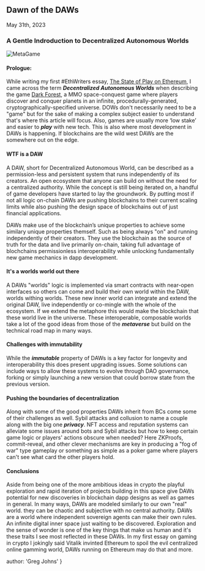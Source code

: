 
## Dawn of the DAWs
<time>May 31th, 2023</time>

### A Gentle Indroduction to Decentralized Autonomous Worlds
![MetaGame](../../metagame.jpg)

#### Prologue:
While writing my first #EthWriters essay, [The State of Play on Ethereum](https://greg-johns.vercel.app/stateofplay), I came across the term ***Decentralized Autonomous Worlds*** when describing the game [Dark Forest](https://zkga.me/), a MMO space-conquest game where players discover and conquer planets in an infinite, procedurally-generated, cryptographically-specified universe. DOWs don't necessarily need to be a "game" but for the sake of making a complex subject easier to understand that's where this article will focus. Also, games are usually more ‘low stake’ and easier to ***play*** with new tech. This is also where most development in DAWs is happening. If blockchains are the wild west DAWs are the somewhere out on the edge.

#### WTF is a DAW
A DAW, short for Decentralized Autonomous World, can be described as a permission-less and persistent system that runs independently of its creators. An open ecosystem that anyone can build on without the need for a centralized authority. While the concept is still being iterated on, a handful of game developers have started to lay the groundwork. By putting most if not all logic on-chain DAWs are pushing blockchains to their current scaling limits while also pushing the design space of blockchains out of just financial applications.

DAWs make use of the blockchain’s unique properties to achieve some similary unique properties themself. Such as being always "on" and running independently of their creators. They use the blockchain as the source of truth for the data and live primarily on-chain, taking full advantage of blochchains permissionless interoperability while unlocking fundamentally new game mechanics in dapp development.

#### It's a worlds world out there
A DAWs "worlds" logic is implemented via smart contracts with near-open interfaces so others can come and build their own world within the DAW, worlds withing worlds. These new inner world can integrate and extend the original DAW, live independently or co-mingle with the whole of the ecosystem. If we extend the metaphore this would make the blockchain that these world live in the universe. These interoperable, composable worlds take a lot of the good ideas from those of the  ***metaverse*** but build on the technical road map in many ways.

#### Challenges with immutability
While the ***immutable*** property of DAWs is a key factor for longevity and interoperability this does present upgrading issues. Some solutions can include ways to allow these systems to evolve through DAO governance, forking or simply launching a new version that could borrow state from the previous version.

#### Pushing the boundaries of decentralization
Along with some of the good properties DAWs inherit from BCs come some of their challenges as well. Sybil attacks and collusion to name a couple along with the big one ***privacy***.  NFT access and reputation systems can alleviate some issues around bots and Sybil attacks but how to keep certain game logic or players' actions obscure when needed? Here ZKProofs, commit-reveal, and other clever mechanisms are key in producing a "fog of war" type gameplay or something as simple as a poker game where players can't see what card the other players hold.

#### Conclusions
Aside from being one of the more ambitious ideas in crypto the playful exploration and rapid iteration of projects building in this space give DAWs potential for new discoveries in blockchain dapp designs as well as games in general. In many ways, DAWs are modeled similarly to our own "real" world. they can be chaotic and subjective with no central authority. DAWs are a world where independent sovereign agents can make their own rules. An infinite digital inner space just waiting to be discovered. Exploration and the sense of wonder is one of the key things that make us human and it's these traits I see most reflected in these DAWs. In my first essay on gaming in crypto I jokingly said Vitalik invinted Ethereum to spoil the evil centralized online gamming world, DAWs running on Ethereum may do that and more.

  author: 'Greg Johns'
}

